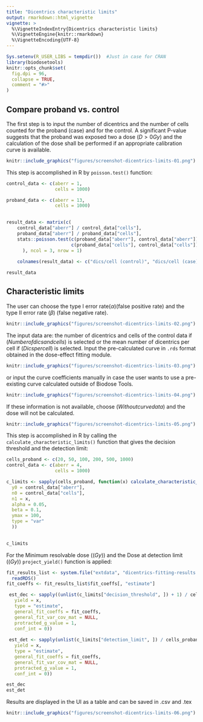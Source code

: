 ```yaml
---
title: "Dicentrics characteristic limits"
output: rmarkdown::html_vignette
vignette: >
  %\VignetteIndexEntry{Dicentrics characteristic limits}
  %\VignetteEngine{knitr::rmarkdown}
  %\VignetteEncoding{UTF-8}
---
```


```r
Sys.setenv(R_USER_LIBS = tempdir())  #Just in case for CRAN
library(biodosetools)
knitr::opts_chunk$set(
  fig.dpi = 96,
  collapse = TRUE,
  comment = "#>"
)
```

## Compare proband vs. control

The first step is to input the number of dicentrics and the number of cells counted for the proband (case) and for the control. A significant P-value suggests that the proband was exposed two a dose  ($D>0Gy$) and the calculation of the dose shall be performed if an appropriate calibration curve is available. 

```r
knitr::include_graphics("figures/screenshot-dicentrics-limits-01.png")
```

This step is accomplished in R by `poisson.test()` function:

```r
control_data <- c(aberr = 1,
                  cells = 1000)

proband_data <- c(aberr = 13,
                  cells = 1000)
        

result_data <- matrix(c(
    control_data["aberr"] / control_data["cells"],
    proband_data["aberr"] / proband_data["cells"],
    stats::poisson.test(c(proband_data["aberr"], control_data["aberr"]),
                        c(proband_data["cells"], control_data["cells"]))$p.value
      ), ncol = 3, nrow = 1)
    
    colnames(result_data) <- c("dics/cell (control)", "dics/cell (case)", "P-value")
```

```r
result_data
```

## Characteristic limits

The user can choose the type I error rate($α$)(false positive rate) and the type II error rate ($β$) (false negative rate).

```r
knitr::include_graphics("figures/screenshot-dicentrics-limits-02.png")
```

The input data are: the number of dicentrics and cells of the control data if ($Number of dics and cells$) is selected or the mean number of dicentrics per cell if ($Dics per cell$) is selected. 
Input the pre-calculated curve in `.rds` format obtained in the dose-effect fitting module. 

```r
knitr::include_graphics("figures/screenshot-dicentrics-limits-03.png")
```

or input the curve coefficients manually in case the user wants to use a pre-existing curve calculated outside of Biodose Tools. 

```r
knitr::include_graphics("figures/screenshot-dicentrics-limits-04.png")
```
If these information is not available, choose ($Without curve data$) and the dose will not be calculated.

```r
knitr::include_graphics("figures/screenshot-dicentrics-limits-05.png")
```

This step is accomplished in R by calling the `calculate_characteristic_limits()` function that gives the decision threshold and the detection limit:

```r
cells_proband <- c(20, 50, 100, 200, 500, 1000)
control_data <- c(aberr = 4,
                  cells = 1000)

c_limits <- sapply(cells_proband, function(x) calculate_characteristic_limits(
  y0 = control_data["aberr"],
  n0 = control_data["cells"],
  n1 = x,
  alpha = 0.05, 
  beta = 0.1, 
  ymax = 100, 
  type = "var"
  ))
  
```

```r
c_limits
```
For the Minimum resolvable dose ($(Gy)$) and the Dose at detection limit ($(Gy)$) `project_yield()` function is applied:
```r
fit_results_list <- system.file("extdata", "dicentrics-fitting-results.rds", package = "biodosetools")%>%
  readRDS()
fit_coeffs <- fit_results_list$fit_coeffs[, "estimate"]

 est_dec <- sapply((unlist(c_limits["decision_threshold", ]) + 1) / cells_proband, function(x) project_yield(
   yield = x,
   type = "estimate",
   general_fit_coeffs = fit_coeffs,
   general_fit_var_cov_mat = NULL,
   protracted_g_value = 1,
   conf_int = 0))
  
 est_det <- sapply(unlist(c_limits["detection_limit", ]) / cells_proband, function(x) project_yield(
   yield = x,
   type = "estimate",
   general_fit_coeffs = fit_coeffs,
   general_fit_var_cov_mat = NULL,
   protracted_g_value = 1,
   conf_int = 0))                
```

```r
est_dec
est_det
```
Results are displayed in the UI as a table and can be saved in .csv and .tex

```r
knitr::include_graphics("figures/screenshot-dicentrics-limits-06.png")
```
